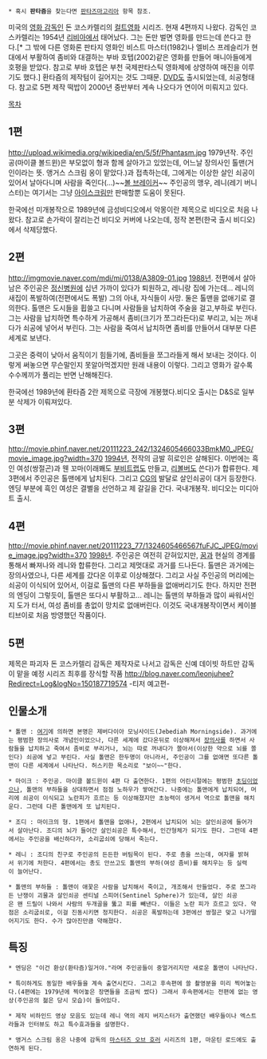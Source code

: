  * 혹시 '''판타즘'''을 찾는다면 [[판타즈마고리아]] 항목 참조.

미국의 [[영화 감독]]인 돈 코스카렐리의 [[컬트]]영화 시리즈. 현재 4편까지 나왔다. 감독인 코스카렐리는 1954년 [[리비아]]에서 태어났다. 그는 돈만 벌면 영화를 만드는데 쓴다고 한다.[* 그 밖에 다른 영화론 판타지 영화인 비스트 마스터(1982)나 엘비스 프레슬리가 현대에서 부활하여 좀비와 대결하는 부바 호텝(2002)같은 영화를 만들어 매니아들에게 호평을 받았다. 참고로 부바 호텝은 부천 국제판타스틱 영화제에 상영하여 매진을 이루기도 했다.] 환타즘의 제작텀이 길어지는 것도 그때문. [[DVD]]도 출시되었는데, 쇠공형태다. 참고로 5편 제작 떡밥이 2000년 중반부터 계속 나오다가 연이어 미뤄지고 있다.

[[목차]]
== 1편 ==
http://upload.wikimedia.org/wikipedia/en/5/5f/Phantasm.jpg
1979년작. 주인공(마이클 볼드윈)은 부모없이 형과 함께 살아가고 있었는데, 어느날 장의사인 톨맨(거인이라는 뜻. 앵거스 스크림 옹이 맡았다.)과 접촉하는데, 그에게는 이상한 살인 쇠공이 있어서 날아다니며 사람을 죽인다(...)~~[[볼 브레이커]]~~ 주인공의 맹우, 레니(레기 버니스터)는 여기서는 그냥 [[아이스크림]]만 판매할뿐 도움이 못된다.

한국에선 미개봉작으로 1989년에 금성비디오에서 악몽이란 제목으로 비디오로 처음 나왔다. 참고로 손가락이 잘리는건 비디오 커버에 나오는데, 정작 본편(한국 출시 비디오)에서 삭제당했다.

== 2편 ==
http://imgmovie.naver.com/mdi/mi/0138/A3809-01.jpg
[[1988년]]. 전편에서 살아남은 주인공은 [[정신병원]]에 십년 가까이 있다가 퇴원하고, 레니랑 집에 가는데... 레니의 새집이 폭발하여(전편에서도 폭발) 그의 아내, 자식들이 사망. 둘은 톨맨을 없애기로 결의한다. 톨맨은 도시들을 휩쓸고 다니며 사람들을 납치하여 주술을 걸고,부하로 부린다. 그는 사람을 납치하면 특수하게 가공해서 좀비(크기가 쪼그라든다)로 부리고, 뇌는 꺼내다가 쇠공에 넣어서 부린다. 그는 사람을 죽여서 납치하면 좀비를 만들어서 대부분 다른 세계로 보낸다. 

그곳은 중력이 낮아서 움직이기 힘들기에, 좀비들을 쪼그라들게 해서 보내는 것이다. 이렇게 써놓으면 무슨말인지 못알아먹겠지만 원래 내용이 이렇다. 그리고 영화가 갈수록 수수께끼가 풀리는 반면 난해해진다.

한국에선 1989년에 환타즘 2란 제목으로 극장에 개봉했다.비디오 출시는 D&S로 일부분 삭제가 이뤄져있다.

== 3편 ==
http://movie.phinf.naver.net/20111223_242/1324605466033BmkM0_JPEG/movie_image.jpg?width=370
[[1994년]], 전작의 금발 히로인은 살해된다. 이번에는 흑인 여성(쌍절곤)과 웬 꼬마(이래봬도 [[부비트랩]]도 만들고, [[리볼버]]도 쓴다)가 합류한다. 제3편에서 주인공은 톨맨에게 납치된다. 그리고 [[CG]]의 발달로 살인쇠공이 대거 등장한다. 엔딩 부분에 흑인 여성은 결별을 선언하고 제 갈길을 간다. 국내개봉작. 비디오는 미디아트 출시.

== 4편 ==
http://movie.phinf.naver.net/20111223_77/1324605466567fuFJC_JPEG/movie_image.jpg?width=370
[[1998년]]. 주인공은 여전히 갇혀있지만, [[꿈]]과 현실의 경계를 통해서 빠져나와 레니와 합류한다. 그리고 제멋대로 과거를 드나든다. 톨맨은 과거에는 장의사였으나, 다른 세계를 갔다온 이후로 이상해졌다. 그리고 사실 주인공의 머리에는 쇠공이 이식되어 있어서, 이걸로 톨맨의 다른 부하들을 없애버리기도 한다. 하지만 전편의 엔딩이 그렇듯이, 톨맨은 또다시 부활하고... 레니는 톨맨의 부하들과 많이 싸워서인지 도가 터서, 여성 좀비를 총없이 망치로 없애버린다. 이것도 국내개봉작이면서 케이블 티브이로 처음 방영했던 작품이다.

== 5편 ==
제목은 파괴자 돈 코스카렐리 감독은 제작자로 나서고 감독은 신예 데이빗 하트만 감독이 맡을 예정 시리즈 최후를 장식할 작품
http://blog.naver.com/leonjuhee?Redirect=Log&logNo=150187719574 -티저 예고편-

== 인물소개 ==
 * 톨맨 : [http://grimper88.egloos.com/1382552 여기]에 의하면 본명은 제버다이아 모닝사이드(Jebediah Morningside). 과거에는 평범한 장의사로 개념인이었으나, 다른 세계에 갔다온뒤로 이상해져서 [[장의사]]를 하면서 사람들을 납치하고 죽여서 좀비로 부리거나, 뇌는 따로 꺼내다가 쫄아서(이상한 약으로 뇌를 쫄인다) 쇠공에 넣고 부린다. 사실 톨맨은 한두명이 아니라서, 주인공이 그를 없애면 또다른 톨맨이 다른 세계에서 나타난다. 허스키한 목소리로 "보이~~"한다.

 * 마이크 : 주인공. 마이클 볼드윈이 4편 다 출연한다. 1편의 어린시절에는 평범한 [[초딩]]이었으나, 톨맨의 부하들을 상대하면서 점점 노하우가 쌓여간다. 나중에는 톨맨에게 납치되어, 머리에 쇠공이 이식되고 노란피가 흐르는 등 이상해졌지만 초능력이 생겨서 역으로 톨맨을 해치운다. 그런데 다른 톨맨에게 또 납치된다.

 * 조디 : 마이크의 형. 1편에서 톨맨을 없애나, 2편에서 납치되어 뇌는 살인쇠공에 들어가서 살아난다. 조디의 뇌가 들어간 살인쇠공은 특수해서, 인간형체가 되기도 한다. 그런데 4편에서는 주인공을 배신하다가, 소리굽쇠에 당해서 죽는다.

 * 레니 : 조디의 친구로 주인공의 든든한 버팀목이 된다. 주로 총을 쓰는데, 여자를 밝혀서 위기에 처한다. 4편에서는 총도 안쓰고도 톨맨의 부하(여성 좀비)를 해치우는 등 실력이 늘어난다.

 * 톨맨의 부하들 : 톨맨이 애꿏은 사람을 납치해서 죽이고, 개조해서 만들었다. 주로 쪼그라든 난쟁이 괴물과 살인쇠공 센티널 스피어(Sentinel Sphere)가 있는데, 살인 쇠공은 왠 드릴이 나와서 사람의 두개골을 뚫고 피를 빼낸다. 이들은 노란 피가 흐르고 있다. 약점은 소리굽쇠로, 이걸 진동시키면 정지한다. 쇠공은 폭발하는데 3편에선 쌍절곤 맞고 나가떨어지기도 한다. 수가 많아진만큼 약해졌다.

== 특징 ==
 * 엔딩은 "이건 환상(환타즘)일거야."라며 주인공들이 중얼거리지만 새로운 톨맨이 나타난다.

 * 특이하게도 동일한 배우들을 계속 출연시킨다. 그리고 후속편에 쓸 촬영분을 미리 찍어놓는다.(4편에는 1979년에 찍어놓은 장면들을 조금씩 썼다) 그래서 후속편에서는 전편에 없는 영상(주인공의 젊은 당시 모습)이 들어있다.

 * 제작 비하인드 영상 모음도 있는데 레니 역의 레지 버지스터가 출연했던 배우들이나 엑스트라들과 인터뷰도 하고 특수효과들을 설명한다.

 * 앵거스 스크림 옹은 나중에 감독의 [[마스터즈 오브 호러]] 시리즈의 1편, 마운틴 로드에도 출연하게 된다.
